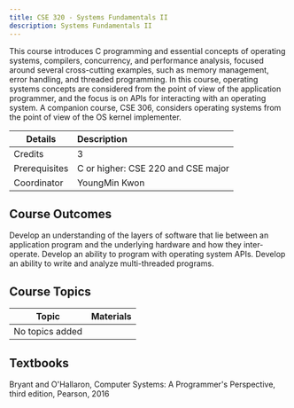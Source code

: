 ```yaml
---
title: CSE 320 - Systems Fundamentals II
description: Systems Fundamentals II
---
```


This course introduces C programming and essential concepts of operating systems, compilers, concurrency, and performance analysis, focused around several cross-cutting examples, such as memory management, error handling, and threaded programming. In this course, operating systems concepts are considered from the point of view of the application programmer, and the focus is on APIs for interacting with an operating system. A companion course, CSE 306, considers operating systems from the point of view of the OS kernel implementer.

| Details       | Description                        |
| ------------- | :--------------------------------- |
| Credits       | 3                                  |
| Prerequisites | C or higher: CSE 220 and CSE major |
| Coordinator   | YoungMin Kwon                      |

## Course Outcomes

Develop an understanding of the layers of software that lie between an application program and the underlying hardware and how they inter-operate.
Develop an ability to program with operating system APIs.
Develop an ability to write and analyze multi-threaded programs.

## Course Topics

| Topic           | Materials |
| --------------- | --------- |
| No topics added |           |

## Textbooks

Bryant and O&#39;Hallaron, Computer Systems: A Programmer&#39;s Perspective, third edition, Pearson, 2016
